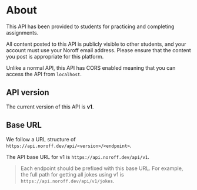 # About

This API has been provided to students for practicing and completing assignments.

All content posted to this API is publicly visible to other students, and your account must use your Noroff email address. Please ensure that the content you post is appropriate for this platform.

Unlike a normal API, this API has CORS enabled meaning that you can access the API from `localhost`.

## API version

The current version of this API is **v1**.

## Base URL

We follow a URL structure of `https://api.noroff.dev/api/<version>/<endpoint>`.

The API base URL for v1 is `https://api.noroff.dev/api/v1`.

> Each endpoint should be prefixed with this base URL. For example, the full path for getting all jokes using v1 is `https://api.noroff.dev/api/v1/jokes`.

